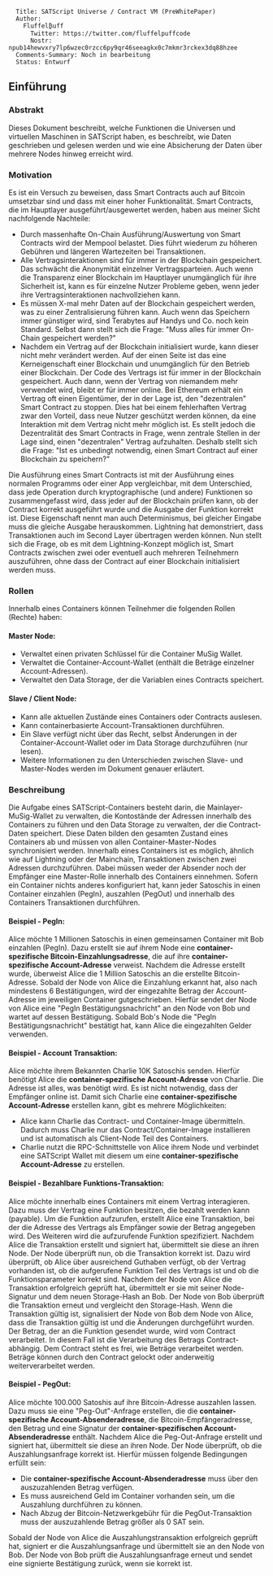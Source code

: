 <pre>
  Title: SATScript Universe / Contract VM (PreWhitePaper)
  Author: 
    Fluffel₿uff
      Twitter: https://twitter.com/fluffelpuffcode
      Nostr: npub14hewvxry7lp6wzec0rzcc6py9qr46seeagkx0c7mkmr3rckex3dq88hzee
  Comments-Summary: Noch in bearbeitung
  Status: Entwurf
</pre>

== Einführung ==

=== Abstrakt ===

Dieses Dokument beschreibt, welche Funktionen die Universen und virtuellen Maschinen in SATScript haben,
es beschreibt, wie Daten geschrieben und gelesen werden und wie eine Absicherung der Daten über mehrere Nodes hinweg erreicht wird.

=== Motivation ===

Es ist ein Versuch zu beweisen, dass Smart Contracts auch auf Bitcoin umsetzbar sind und dass mit einer hoher Funktionalität.
Smart Contracts, die im Hauptlayer ausgeführt/ausgewertet werden, haben aus meiner Sicht nachfolgende Nachteile:
* Durch massenhafte On-Chain Ausführung/Auswertung von Smart Contracts wird der Mempool belastet. Dies führt wiederum zu höheren Gebühren und längeren Wartezeiten bei Transaktionen.
* Alle Vertragsinteraktionen sind für immer in der Blockchain gespeichert. Das schwächt die Anonymität einzelner Vertragsparteien. Auch wenn die Transparenz einer Blockchain im Hauptlayer unumgänglich für ihre Sicherheit ist, kann es für einzelne Nutzer Probleme geben, wenn jeder ihre Vertragsinteraktionen nachvollziehen kann.
* Es müssen X-mal mehr Daten auf der Blockchain gespeichert werden, was zu einer Zentralisierung führen kann. Auch wenn das Speichern immer günstiger wird, sind Terabytes auf Handys und Co. noch kein Standard. Selbst dann stellt sich die Frage: "Muss alles für immer On-Chain gespeichert werden?"
* Nachdem ein Vertrag auf der Blockchain initialisiert wurde, kann dieser nicht mehr verändert werden. Auf der einen Seite ist das eine Kerneigenschaft einer Blockchain und unumgänglich für den Betrieb einer Blockchain. Der Code des Vertrags ist für immer in der Blockchain gespeichert. Auch dann, wenn der Vertrag von niemandem mehr verwendet wird, bleibt er für immer online. Bei Ethereum erhält ein Vertrag oft einen Eigentümer, der in der Lage ist, den "dezentralen" Smart Contract zu stoppen. Dies hat bei einem fehlerhaften Vertrag zwar den Vorteil, dass neue Nutzer geschützt werden können, da eine Interaktion mit dem Vertrag nicht mehr möglich ist. Es stellt jedoch die Dezentralität des Smart Contracts in Frage, wenn zentrale Stellen in der Lage sind, einen "dezentralen" Vertrag aufzuhalten. Deshalb stellt sich die Frage: "Ist es unbedingt notwendig, einen Smart Contract auf einer Blockchain zu speichern?"


Die Ausführung eines Smart Contracts ist mit der Ausführung eines normalen Programms oder einer App vergleichbar, mit dem Unterschied, dass jede Operation durch kryptographische (und andere) Funktionen so zusammengefasst wird, dass jeder auf der Blockchain prüfen kann, ob der Contract korrekt ausgeführt wurde und die Ausgabe der Funktion korrekt ist. Diese Eigenschaft nennt man auch Determinismus, bei gleicher Eingabe muss die gleiche Ausgabe herauskommen. Lightning hat demonstriert, dass Transaktionen auch im Second Layer übertragen werden können. Nun stellt sich die Frage, ob es mit dem Lightning-Konzept möglich ist, Smart Contracts zwischen zwei oder eventuell auch mehreren Teilnehmern auszuführen, ohne dass der Contract auf einer Blockchain initialisiert werden muss.

=== Rollen ===

Innerhalb eines Containers können Teilnehmer die folgenden Rollen (Rechte) haben:

==== Master Node: ====

* Verwaltet einen privaten Schlüssel für die Container MuSig Wallet.
* Verwaltet die Container-Account-Wallet (enthält die Beträge einzelner Account-Adressen).
* Verwaltet den Data Storage, der die Variablen eines Contracts speichert.

==== Slave / Client Node: ====

* Kann alle aktuellen Zustände eines Containers oder Contracts auslesen.
* Kann containerbasierte Account-Transaktionen durchführen.
* Ein Slave verfügt nicht über das Recht, selbst Änderungen in der Container-Account-Wallet oder im Data Storage durchzuführen (nur lesen).
* Weitere Informationen zu den Unterschieden zwischen Slave- und Master-Nodes werden im Dokument genauer erläutert.

=== Beschreibung ===

Die Aufgabe eines SATScript-Containers besteht darin, die Mainlayer-MuSig-Wallet zu verwalten, die Kontostände der Adressen innerhalb des Containers zu führen und den Data Storage zu verwalten, der die Contract-Daten speichert. Diese Daten bilden den gesamten Zustand eines Containers ab und müssen von allen Container-Master-Nodes synchronisiert werden. Innerhalb eines Containers ist es möglich, ähnlich wie auf Lightning oder der Mainchain, Transaktionen zwischen zwei Adressen durchzuführen. Dabei müssen weder der Absender noch der Empfänger eine Master-Rolle innerhalb des Containers einnehmen. Sofern ein Container nichts anderes konfiguriert hat, kann jeder Satoschis in einen Container einzahlen (PegIn), auszahlen (PegOut) und innerhalb des Containers Transaktionen durchführen.

==== Beispiel - PegIn: ====

Alice möchte 1 Millionen Satoschis in einen gemeinsamen Container mit Bob einzahlen (PegIn). Dazu erstellt sie auf ihrem Node eine <b>container-spezifische Bitcoin-Einzahlungsadresse</b>, die auf ihre <b> container-spezifische Account-Adresse</b> verweist. Nachdem die Adresse erstellt wurde, überweist Alice die 1 Million Satoschis an die erstellte Bitcoin-Adresse. Sobald der Node von Alice die Einzahlung erkannt hat, also nach mindestens 6 Bestätigungen, wird der eingezahlte Betrag der Account-Adresse im jeweiligen Container gutgeschrieben. Hierfür sendet der Node von Alice eine "PegIn Bestätigungsnachricht" an den Node von Bob und wartet auf dessen Bestätigung. Sobald Bob's Node die "PegIn Bestätigungsnachricht" bestätigt hat, kann Alice die eingezahlten Gelder verwenden.


==== Beispiel - Account Transaktion: ====

Alice möchte ihrem Bekannten Charlie 10K Satoschis senden. Hierfür benötigt Alice die <b>container-spezifische Account-Adresse</b> von Charlie. Die Adresse ist alles, was benötigt wird. Es ist nicht notwendig, dass der Empfänger online ist. Damit sich Charlie eine <b>container-spezifische Account-Adresse</b> erstellen kann, gibt es mehrere Möglichkeiten:

* Alice kann Charlie das Contract- und Container-Image übermitteln. Dadurch muss Charlie nur das Contract/Container-Image installieren und ist automatisch als Client-Node Teil des Containers. 
* Charlie nutzt die RPC-Schnittstelle von Alice ihrem Node und verbindet eine SATScript Wallet mit diesem um eine <b>container-spezifische Account-Adresse</b> zu erstellen.

==== Beispiel - Bezahlbare Funktions-Transaktion: ====

Alice möchte innerhalb eines Containers mit einem Vertrag interagieren. Dazu muss der Vertrag eine Funktion besitzen, die bezahlt werden kann (payable). Um die Funktion aufzurufen, erstellt Alice eine Transaktion, bei der die Adresse des Vertrags als Empfänger sowie der Betrag angegeben wird. Des Weiteren wird die aufzurufende Funktion spezifiziert. Nachdem Alice die Transaktion erstellt und signiert hat, übermittelt sie diese an ihren Node. Der Node überprüft nun, ob die Transaktion korrekt ist. Dazu wird überprüft, ob Alice über ausreichend Guthaben verfügt, ob der Vertrag vorhanden ist, ob die aufgerufene Funktion Teil des Vertrags ist und ob die Funktionsparameter korrekt sind. Nachdem der Node von Alice die Transaktion erfolgreich geprüft hat, übermittelt er sie mit seiner Node-Signatur und dem neuen Storage-Hash an Bob. Der Node von Bob überprüft die Transaktion erneut und vergleicht den Storage-Hash. Wenn die Transaktion gültig ist, signalisiert der Node von Bob dem Node von Alice, dass die Transaktion gültig ist und die Änderungen durchgeführt wurden. Der Betrag, der an die Funktion gesendet wurde, wird vom Contract verarbeitet. In diesem Fall ist die Verarbeitung des Betrags Contract-abhängig. Dem Contract steht es frei, wie Beträge verarbeitet werden. Beträge können durch den Contract gelockt oder anderweitig weiterverarbeitet werden.

==== Beispiel - PegOut: ====

Alice möchte 100.000 Satoshis auf ihre Bitcoin-Adresse auszahlen lassen. Dazu muss sie eine "Peg-Out"-Anfrage erstellen, die die <b>container-spezifische Account-Absenderadresse</b>, die Bitcoin-Empfängeradresse, den Betrag und eine Signatur der <b>container-spezifischen Account-Absenderadresse</b> enthält. Nachdem Alice die Peg-Out-Anfrage erstellt und signiert hat, übermittelt sie diese an ihren Node. Der Node überprüft, ob die Auszahlungsanfrage korrekt ist. Hierfür müssen folgende Bedingungen erfüllt sein:

* Die <b>container-spezifische Account-Absenderadresse</b> muss über den auszuzahlenden Betrag verfügen.
* Es muss ausreichend Geld im Container vorhanden sein, um die Auszahlung durchführen zu können.
* Nach Abzug der Bitcoin-Netzwerkgebühr für die PegOut-Transaktion muss der auszuzahlende Betrag größer als 0 SAT sein.

Sobald der Node von Alice die Auszahlungstransaktion erfolgreich geprüft hat, signiert er die Auszahlungsanfrage und übermittelt sie an den Node von Bob. Der Node von Bob prüft die Auszahlungsanfrage erneut und sendet eine signierte Bestätigung zurück, wenn sie korrekt ist.